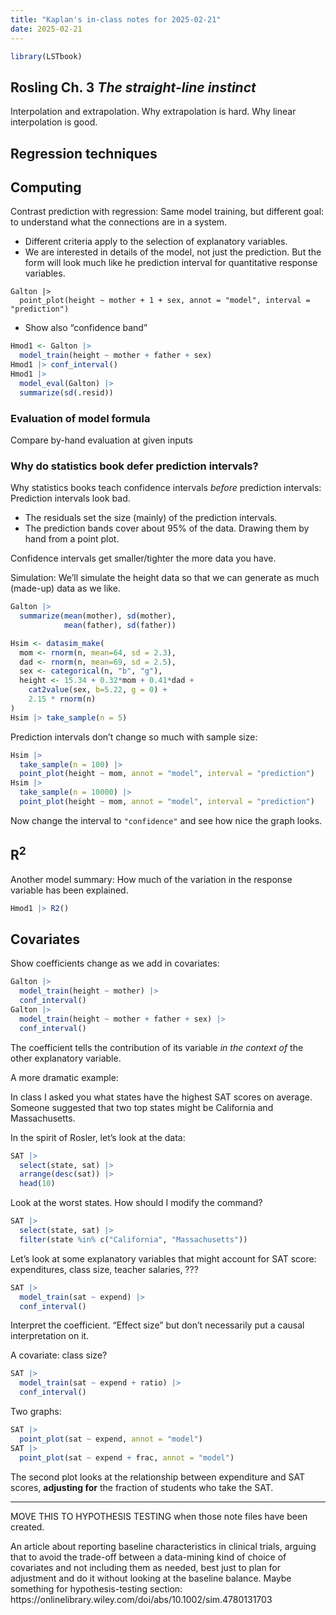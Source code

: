 ```yaml
---
title: "Kaplan's in-class notes for 2025-02-21"
date: 2025-02-21
---
```


```r
library(LSTbook)
```

## Rosling Ch. 3 *The straight-line instinct*

Interpolation and extrapolation. Why extrapolation is hard. Why linear interpolation is good.



## Regression techniques

## Computing

Contrast prediction with regression: Same model training, but different goal: to understand what the connections are in a system.

- Different criteria apply to the selection of explanatory variables.
- We are interested in details of the model, not just the prediction. But the form will look much like he prediction interval for quantitative response variables.

```webr-r
Galton |>
  point_plot(height ~ mother + 1 + sex, annot = "model", interval = "prediction")
```

- Show also "confidence band"

```r
Hmod1 <- Galton |>
  model_train(height ~ mother + father + sex) 
Hmod1 |> conf_interval()
Hmod1 |> 
  model_eval(Galton) |>
  summarize(sd(.resid))
```


###  Evaluation of model formula

Compare by-hand evaluation at given inputs 

### Why do statistics book defer prediction intervals?

Why statistics books teach confidence intervals *before* prediction intervals: Prediction intervals look bad.

- The residuals set the size (mainly) of the prediction intervals.
- The prediction bands cover about 95% of the data. Drawing them by hand from a point plot.

Confidence intervals get smaller/tighter the more data you have.

Simulation: We'll simulate the height data so that we can generate as much (made-up) data as we like.

```r
Galton |> 
  summarize(mean(mother), sd(mother), 
            mean(father), sd(father))
```


```r
Hsim <- datasim_make(
  mom <- rnorm(n, mean=64, sd = 2.3),
  dad <- rnorm(n, mean=69, sd = 2.5),
  sex <- categorical(n, "b", "g"),
  height <- 15.34 + 0.32*mom + 0.41*dad + 
    cat2value(sex, b=5.22, g = 0) +
    2.15 * rnorm(n)
)
Hsim |> take_sample(n = 5)
```


Prediction intervals don't change so much with sample size:

```r
Hsim |> 
  take_sample(n = 100) |>
  point_plot(height ~ mom, annot = "model", interval = "prediction")
Hsim |> 
  take_sample(n = 10000) |>
  point_plot(height ~ mom, annot = "model", interval = "prediction")
```

Now change the interval to `"confidence"` and see how nice the graph looks.


## R^2^

Another model summary: How much of the variation in the response variable has been explained.

```r
Hmod1 |> R2()
```

## Covariates

Show coefficients change as we add in covariates:

```r
Galton |> 
  model_train(height ~ mother) |>
  conf_interval()
Galton |> 
  model_train(height ~ mother + father + sex) |>
  conf_interval()
```

The coefficient tells the contribution of its variable *in the context of* the other explanatory variable.

A more dramatic example:

In class I asked you what states have the highest SAT scores on average. Someone suggested that two top states might be California and Massachusetts.

In the spirit of Rosler, let's look at the data:

```r
SAT |> 
  select(state, sat) |>
  arrange(desc(sat)) |>
  head(10)
```

Look at the worst states. How should I modify the command?

```r
SAT |>
  select(state, sat) |>
  filter(state %in% c("California", "Massachusetts"))
```

Let's look at some explanatory variables that might account for SAT score: expenditures, class size, teacher salaries, ???

```r
SAT |> 
  model_train(sat ~ expend) |>
  conf_interval()
```

Interpret the coefficient. "Effect size" but don't necessarily put a causal interpretation on it.

A covariate: class size?

```r
SAT |> 
  model_train(sat ~ expend + ratio) |>
  conf_interval()
```


Two graphs:

```r
SAT |>
  point_plot(sat ~ expend, annot = "model")
SAT |>
  point_plot(sat ~ expend + frac, annot = "model")
```

The second plot looks at the relationship between expenditure and SAT scores, **adjusting for** the fraction of students who take the SAT.



-----

MOVE THIS TO HYPOTHESIS TESTING when those note files have been created.


An article about reporting baseline characteristics in clinical trials, arguing that to avoid the trade-off between a data-mining kind of choice of covariates and not including them as needed, best just to plan for adjustment and do it without looking at the baseline balance. Maybe something for hypothesis-testing section: https://onlinelibrary.wiley.com/doi/abs/10.1002/sim.4780131703

